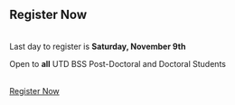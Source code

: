 <section id="register">
<div class="container text-center">
<div class="row">
<div class="col-lg-12 mx-auto">
<h2>Register Now</h2>

<br>Last day to register is <b>Saturday, November 9th</b>

Open to <b>all</b> UTD BSS Post-Doctoral and Doctoral Students

<br><a class="btn btn-primary btn-lg" href="https://forms.gle/EC7TJ5PqdYHqjhze8" role="button" target="_blank">Register Now</a>

</div>
</div>
</div>
</section>